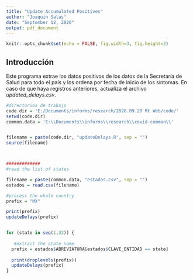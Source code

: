 ```yaml
---
title: "Update Accumulated Positives"
author: "Joaquín Salas"
date: "September 12, 2020"
output: pdf_document
---
```


```r
knitr::opts_chunk$set(echo = FALSE, fig.width=3, fig.height=2)
```

## Introducción 

Este programa extrae los datos positivos de los  datos de la Secretaría de Salud para todo el país y los ordena por fecha de inicio de los síntomas.  En caso de que haya registros anteriores, actualiza el archivo *updated_delays.csv*. 



```r




#directorios de trabajo
code.dir = 'E:/Documents/informs/research/2020.09.20 Rt Web/code/'
setwd(code.dir)
common.data = 'E:\\Documents\\informs\\research\\covid-common\\'


filename = paste(code.dir, "updateDelays.R", sep = "")
source(filename)



#############
#read the list of states

filename = paste(common.data, "estados.csv", sep = "")
estados = read.csv(filename)

#process the whole country
prefix = "MX"

print(prefix)
updateDelays(prefix)


for (state in seq(1,32)) {
  
   #extract the state name
  prefix = estados$ABREVIATURA[estados$CLAVE_ENTIDAD == state]
  
  print(droplevels(prefix))
  updateDelays(prefix)
}




```

